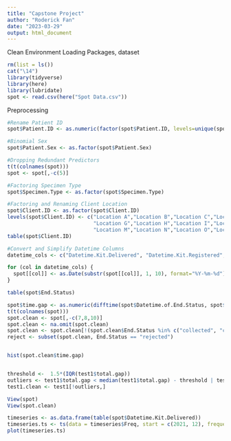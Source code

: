 ```yaml
---
title: "Capstone Project"
author: "Roderick Fan"
date: "2023-03-29"
output: html_document
---
```


Clean Environment
Loading Packages, dataset
```r
rm(list = ls())
cat("\14")
library(tidyverse)
library(here)
library(lubridate)
spot <- read.csv(here("Spot Data.csv"))
```

Preprocessing
```r
#Rename Patient ID
spot$Patient.ID <- as.numeric(factor(spot$Patient.ID, levels=unique(spot$Patient.ID)))

#Binomial Sex
spot$Patient.Sex <- as.factor(spot$Patient.Sex)

#Dropping Redundant Predictors   
t(t(colnames(spot)))
spot <- spot[,-c(5)]

#Factoring Specimen Type
spot$Specimen.Type <- as.factor(spot$Specimen.Type)

#Factoring and Renaming Client Location
spot$Client.ID <- as.factor(spot$Client.ID)
levels(spot$Client.ID) <- c("Location A","Location B","Location C","Location D","Location E","Location F",
                            "Location G","Location H","Location I","Location J","Location K","Location L",
                            "Location M","Location N","Location O","Location P","Location Q","Location R")
table(spot$Client.ID)

#Convert and Simplify Datetime Columns
datetime_cols <- c("Datetime.Kit.Delivered", "Datetime.Kit.Registered", "Datetime.Sample.Sent.In", "Datetime.Sample.Received", "Datetime.of.End.Status")

for (col in datetime_cols) {
  spot[[col]] <- as.Date(substr(spot[[col]], 1, 10), format="%Y-%m-%d")
}

table(spot$End.Status)
```


```r
spot$time.gap <- as.numeric(difftime(spot$Datetime.of.End.Status, spot$Datetime.Sample.Sent.In,units = "day"))
t(t(colnames(spot)))
spot.clean <- spot[,-c(7,8,10)]
spot.clean <- na.omit(spot.clean)
spot.clean <- spot.clean[!(spot.clean$End.Status %in% c("collected", "collection_exception","delivered","delivery_exception","partially_resulted","received")),]
reject <- subset(spot.clean, End.Status == "rejected")


hist(spot.clean$time.gap)


threshold <-  1.5*(IQR(test1$total.gap))
outliers <- test1$total.gap < median(test1$total.gap) - threshold | test1$total.gap > median(test1$total.gap) + threshold
test1.clean <- test1[!outliers,]

View(spot)
View(spot.clean)


```





```r

timeseries <- as.data.frame(table(spot$Datetime.Kit.Delivered))
timeseries.ts <- ts(data = timeseries$Freq, start = c(2021, 12), frequency = 365)
plot(timeseries.ts)



```





